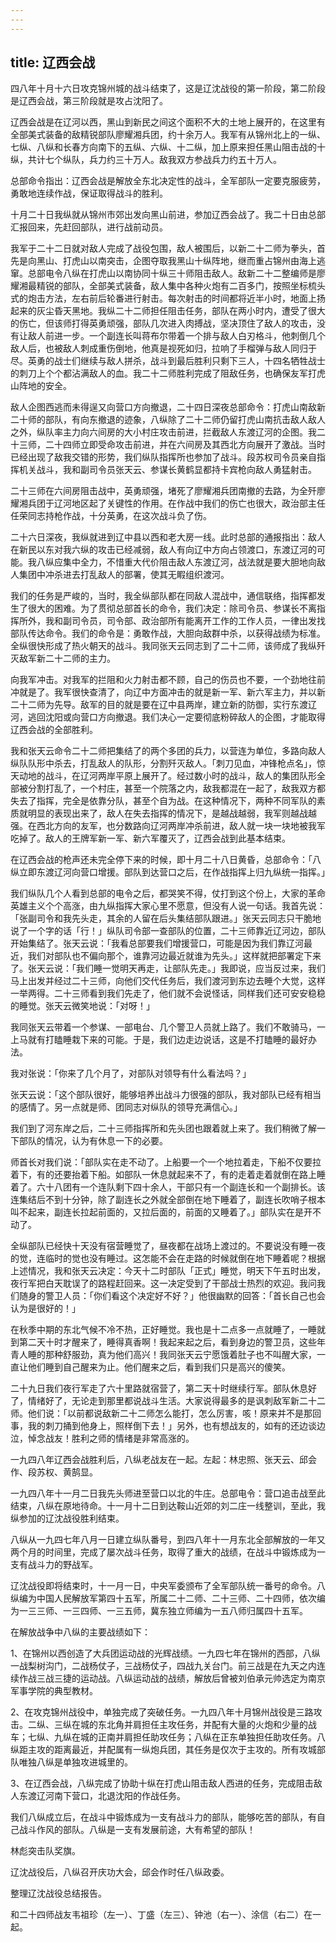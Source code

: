 ```yaml
---
---
---
```

title: 辽西会战
---




四八年十月十六日攻克锦州城的战斗结束了，这是辽沈战役的第一阶段，第二阶段是辽西会战，第三阶段就是攻占沈阳了。

辽西会战是在辽河以西，黑山到新民之间这个面积不大的土地上展开的，在这里有全部美式装备的敌精锐部队廖耀湘兵团，约十余万人。我军有从锦州北上的一纵、七纵、八纵和长春方向南下的五纵、六纵、十二纵，加上原来担任黑山阻击战的十纵，共计七个纵队，兵力约三十万人。敌我双方参战兵力约五十万人。

总部命令指出：辽西会战是解放全东北决定性的战斗，全军部队一定要克服疲劳，勇敢地连续作战，保证取得战斗的胜利。

十月二十日我纵就从锦州市郊出发向黑山前进，参加辽西会战了。我二十日由总部汇报回来，先赶回部队，进行战前动员。

我军于二十二日就对敌人完成了战役包围，敌人被围后，以新二十二师为拳头，首先是向黑山、打虎山以南突击，企图夺取我黑山十纵阵地，继而重占锦州由海上逃窜。总部电令八纵在打虎山以南协同十纵三十师阻击敌人。敌新二十二整编师是廖耀湘最精锐的部队，全部美式装备，敌人集中各种火炮有二百多门，按照坐标梳头式的炮击方法，左右前后轮番进行射击。每次射击的时间都将近半小时，地面上扬起来的灰尘昏天黑地。我纵二十二师担任阻击任务，部队在两小时内，遭受了很大的伤亡，但该师打得英勇顽强，部队几次进入肉搏战，坚决顶住了敌人的攻击，没有让敌人前进一步。一个副连长叫蒋布尔带着一个排与敌人白刃格斗，他刺倒几个敌人后，也被敌人刺成重伤倒地，他真是视死如归，拉响了手榴弹与敌人同归于尽。英勇的战士们继续与敌人拼杀，战斗到最后胜利只剩下三人，十四名牺牲战士的刺刀上个个都沾满敌人的血。我二十二师胜利完成了阻敌任务，也确保友军打虎山阵地的安全。

敌人企图西逃而未得逞又向营口方向撤退，二十四日深夜总部命令：打虎山南敌新二十师的部队，有向东撤退的迹象，八纵除了二十二师仍留打虎山南抗击敌人敌人之外，纵队率主力向六间房的大小村庄攻击前进，拦截敌人东渡辽河的企图。我二十三师，二十四师立即受命攻击前进，并在六间房及其西北方向展开了激战。当时已经出现了敌我交错的形势，我们纵队指挥所也参加了战斗。段苏权司令员亲自指挥机关战斗，我和副司令员张天云、参谋长黄鹤显都持卡宾枪向敌人勇猛射击。

二十三师在六间房阻击战中，英勇顽强，堵死了廖耀湘兵团南撤的去路，为全歼廖耀湘兵团于辽河地区起了关键性的作用。在作战中我们的伤亡也很大，政治部主任任荣同志持枪作战，十分英勇，在这次战斗负了伤。

二十六日深夜，我纵就进到辽中县以西和老大房一线。此时总部的通报指出：敌人在新民以东对我六纵的攻击已经减弱，敌人有向辽中方向占领渡口，东渡辽河的可能。我八纵应集中全力，不惜重大代价阻击敌人东渡辽河，战法就是要大胆地向敌人集团中冲杀进去打乱敌人的部署，使其无睱组织渡河。

我们的任务是严峻的，当时，我全纵部队都在同敌人混战中，通信联络，指挥都发生了很大的困难。为了贯彻总部首长的命令，我们决定：除司令员、参谋长不离指挥所外，我和副司令员，司令部、政治部所有能离开工作的工作人员，一律出发找部队传达命令。我们的命令是：勇敢作战，大胆向敌群中杀，以获得战绩为标准。全纵很快形成了热火朝天的战斗。我同张天云同志到了二十二师，该师成了我纵歼灭敌军新二十二师的主力。

向我军冲击。对我军的拦阻和火力射击都不顾，自己的伤员也不要，一个劲地往前冲就是了。我军很快查清了，向辽中方面冲击的就是新一军、新六军主力，并以新二十二师为先导。敌军的目的就是要在辽中县两岸，建立新的防御，实行东渡辽河，逃回沈阳或向营口方向撤退。我们决心一定要彻底粉碎敌人的企图，才能取得辽西会战的全部胜利。

我和张天云命令二十二师把集结了的两个多团的兵力，以营连为单位，多路向敌人纵队队形中杀去，打乱敌人的队形，分割歼灭敌人。「刺刀见血，冲锋枪点名」，惊天动地的战斗，在辽河两岸平原上展开了。经过数小时的战斗，敌人的集团队形全部被分割打乱了，一个村庄，甚至一个院落之内，敌我都混在一起了，敌我双方都失去了指挥，完全是依靠分队，甚至个自为战。在这种情况下，两种不同军队的素质就明显的表现出来了，敌人在失去指挥的情况下，是越战越弱，我军则越战越强。在西北方向的友军，也分数路向辽河两岸冲杀前进，敌人就一块一块地被我军吃掉了。敌人的王牌军新一军、新六军覆灭了，辽西会战到此基本结束。

在辽西会战的枪声还未完全停下来的时候，即十月二十八日黄昏，总部命令：「八纵立即东渡辽河向营口增援。部队到达营口之后，在作战指挥上归九纵统一指挥。」

我们纵队几个人看到总部的电令之后，都哭笑不得，仗打到这个份上，大家的革命英雄主义个个高涨，由九纵指挥大家心里不愿意，但没有人说一句话。我首先说：「张副司令和我先头走，其余的人留在后头集结部队跟进。」张天云同志只干脆地说了一个字的话「行！」纵队司令部一查部队的位置，二十三师靠近辽河边，部队开始集结了。张天云说：「我看总部要我们增援营口，可能是因为我们靠辽河最近，我们对部队也不偏向那个，谁靠河边最近就谁为先头。」这样就把部署定下来了。张天云说：「我们睡一觉明天再走，让部队先走。」我即说，应当反过来，我们马上出发并经过二十三师，向他们交代任务后，我们渡河到东边去睡个大觉，这样一举两得。二十三师看到我们先走了，他们就不会说怪话，同样我们还可安安稳稳的睡觉。张天云微笑地说：「对呀！」

我同张天云带着一个参谋、一部电台、几个警卫人员就上路了。我们不敢骑马，一上马就有打瞌睡栽下来的可能。于是，我们边走边说话，这是不打瞌睡的最好办法。

我对张说：「你来了几个月了，对部队对领导有什么看法吗？」

张天云说：「这个部队很好，能够培养出战斗力很强的部队，我对部队已经有相当的感情了。另一点就是师、团同志对纵队的领导充满信心。」

我们到了河东岸之后，二十三师指挥所和先头团也跟着就上来了。我们稍微了解一下部队的情况，认为有休息一下的必要。

师首长对我们说：「部队实在走不动了。上船要一个一个地拉着走，下船不仅要拉着下，有的还要抬着下船。如部队一休息就起来不了，有的走着走着就倒在路上睡着了。六十八团有一个连队剩下四十余人，干部只有一个副连长和一个副排长。该连集结后不到十分钟，除了副连长之外就全部倒在地下睡着了，副连长吹哨子根本叫不起来，副连长拉起前面的，又拉后面的，前面的又睡着了。」部队实在是开不动了。

全纵部队已经快十天没有宿营睡觉了，昼夜都在战场上渡过的。不要说没有睡一夜的觉，连临时的觉也没有睡过。这怎能不会在走路的时候就倒在地下睡着呢？根据上述情况，我和张天云决定：今天十二时部队「正式」睡觉，明天下午五时出发，夜行军把白天耽误了的路程赶回来。这一决定受到了干部战士热烈的欢迎。我问我们随身的警卫人员：「你们看这个决定好不好？」他很幽默的回答：「首长自己也会认为是很好的！」

在秋季中期的东北气候不冷不热，正好睡觉。我也是十二点多一点就睡了，一睡就到第二天十时才醒来了，睡得真香啊！我起来起之后，看到身边的警卫员，这些年青人睡的那种舒服劲，真为他们高兴！我同张天云宁愿饿着肚子也不叫醒大家，一直让他们睡到自己醒来为止。他们醒来之后，看到我们只是高兴的傻笑。

二十九日我们夜行军走了六十里路就宿营了，第二天十时继续行军。部队休息好了，情绪好了，无论走到那里都说战斗生活。大家说得最多的是讽刺敌军新二十二师。他们说：「以前都说敌新二十二师怎么能打，怎么厉害，咳！原来并不是那回事，我的刺刀捅到他身上，照样倒下去！」另外，也有想战友的，如有的还边谈边泣，悼念战友！胜利之师的情绪是非常高涨的。



一九四八年辽西会战胜利后，八纵老战友在一起。左起：林忠照、张天云、邱会作、段苏权、黄鹄显。

一九四八年十一月二日我先头师进至营口以北的牛庄。总部电令：营口追击战至此结束，八纵在原地待命。十一月十二日到达鞍山近郊的刘二庄一线整训，至此，我纵参加的辽沈战役胜利结束。

八纵从一九四七年八月一日建立纵队番号，到四八年十一月东北全部解放的一年又两个月的时间里，完成了屡次战斗任务，取得了重大的战绩，在战斗中锻炼成为一支有战斗力的野战军。

辽沈战役即将结束时，十一月一日，中央军委颁布了全军部队统一番号的命令。八纵编为中国人民解放军第四十五军，所属二十二师、二十三师、二十四师，依次编为一三三师、一三四师、一三五师，冀东独立师编为一五八师归属四十五军。

在解放战争中八纵的主要战绩如下：

1、在锦州以西创造了大兵团运动战的光辉战绩。一九四七年在锦州的西部，八纵一战梨树沟门，二战杨仗子，三战杨仗子，四战九关台门。前三战是在九天之内连续作战三战三捷的运动战。八纵运动战的战绩，解放后曾被刘伯承元帅选定为南京军事学院的典型教材。

2、在攻克锦州战役中，单独完成了突破任务。一九四八年十月锦州战役是三路攻击。二纵、三纵在城的东北角并肩担任主攻任务，并配有大量的火炮和少量的战车；七纵、九纵在城的正南并肩担任助攻任务；八纵在正东单独担任助攻任务。八纵距主攻的距离最近，并配属有一纵炮兵团，其任务是仅次于主攻的。所有攻城部队唯独八纵是单独攻进城里的。

3、在辽西会战，八纵完成了协助十纵在打虎山阻击敌人西进的任务，完成阻击敌人东渡辽河南下营口，北退沈阳的作战任务。

我们八纵成立后，在战斗中锻炼成为一支有战斗力的部队，能够吃苦的部队，有自己战斗作风的部队。八纵是一支有发展前途，大有希望的部队！



林彪突击队奖旗。



辽沈战役后，八纵召开庆功大会，邱会作时任八纵政委。



整理辽沈战役总结报告。



和二十四师战友韦祖珍（左一）、丁盛（左三）、钟池（右一）、涂信（右二）在一起。